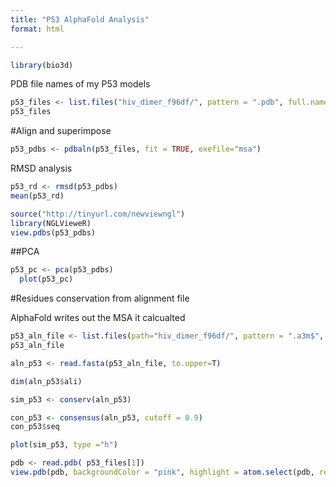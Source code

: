 ```yaml
---
title: "P53 AlphaFold Analysis"
format: html

---
```


```r
library(bio3d)

```
PDB file names of my P53 models
```r
p53_files <- list.files("hiv_dimer_f96df/", pattern = ".pdb", full.names = T)
p53_files
```

#Align and superimpose
```r
p53_pdbs <- pdbaln(p53_files, fit = TRUE, exefile="msa")

```

RMSD analysis

```r
p53_rd <- rmsd(p53_pdbs)
mean(p53_rd)
```

```r
source("http://tinyurl.com/newviewngl")
library(NGLVieweR)
view.pdbs(p53_pdbs)
```



##PCA



```r
p53_pc <- pca(p53_pdbs)
  plot(p53_pc)
```



#Residues conservation from alignment file

AlphaFold writes out the MSA it calcualted 
```r
p53_aln_file <- list.files(path="hiv_dimer_f96df/", pattern = ".a3m$", full.names = TRUE)
p53_aln_file
```


```r
aln_p53 <- read.fasta(p53_aln_file, to.upper=T)
```



```r
dim(aln_p53$ali)
```

```r
sim_p53 <- conserv(aln_p53)

```


```r
con_p53 <- consensus(aln_p53, cutoff = 0.9)
con_p53$seq
```

```r
plot(sim_p53, type ="h")

```



```r
pdb <- read.pdb( p53_files[1])
view.pdb(pdb, backgroundColor = "pink", highlight = atom.select(pdb, resno=25:28), highlight.style = "spacefill")
```






